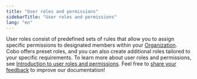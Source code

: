 ```yaml
---
title: "User roles and permissions"
sidebarTitle: "User roles and permissions"
lang: "en"
---
```


User roles consist of predefined sets of rules that allow you to assign specific permissions to designated members within your [Organization](/en/portal/organization/introduction). Cobo offers preset roles, and you can also create additional roles tailored to your specific requirements. To learn more about user roles and permissions, see [Introduction to user roles and permissions](/en/portal/organization/roles-and-permissions).
<Tip>Feel free to [share your feedback](https://forms.zohopublic.com/cobo/form/DocumentFeedbackForm/formperma/QvLOhxJv1_JMsJ-1dleZ8Itb_7rzN-LtgvsDdxosoVI?referrername=manuals) to improve our documentation!</Tip>